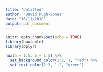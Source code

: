 ```yaml
---
title: "Untitled"
author: "David Hugh-Jones"
date: "16/11/2018"
output: pdf_document
---
```


```r
knitr::opts_chunk$set(echo = TRUE)
library(huxtable)
library(dplyr)
```

```r
hux(a = 1:5, b = 1:5) %>% 
  set_background_color(1:2, 1, "red") %>% 
  set_text_color(2:3, 1:2, "green")
```
